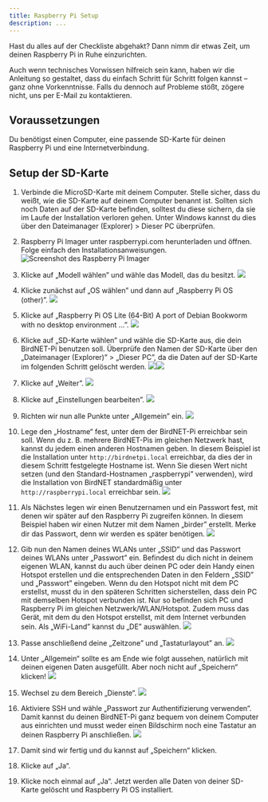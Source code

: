 ```yaml
---
title: Raspberry Pi Setup
description: ...
---
```



Hast du alles auf der Checkliste abgehakt? Dann nimm dir etwas Zeit, um deinen Raspberry Pi in Ruhe einzurichten.

Auch wenn technisches Vorwissen hilfreich sein kann, haben wir die Anleitung so gestaltet, dass du einfach Schritt für Schritt folgen kannst – ganz ohne Vorkenntnisse. Falls du dennoch auf Probleme stößt, zögere nicht, uns per E-Mail zu kontaktieren.

## Voraussetzungen

Du benötigst einen Computer, eine passende SD-Karte für deinen Raspberry Pi und eine Internetverbindung.

## Setup der SD-Karte

<Steps>

1. Verbinde die MicroSD-Karte mit deinem Computer.
   Stelle sicher, dass du weißt, wie die SD-Karte auf deinem Computer benannt ist. Sollten sich noch Daten auf der SD-Karte befinden, solltest du diese sichern, da sie im Laufe der Installation verloren gehen. Unter Windows kannst du dies über den Dateimanager (Explorer) > Dieser PC überprüfen.

2. Raspberry Pi Imager unter raspberrypi.com herunterladen und öffnen. Folge einfach den Installationsanweisungen.
   ![Screenshot des Raspberry Pi Imager](/src/images/project01/pi-setup/01pi_imager.png)

3. Klicke auf „Modell wählen” und wähle das Modell, das du besitzt.
   ![](/src/images/project01/pi-setup/02.png)

4. Klicke zunächst auf „OS wählen” und dann auf „Raspberry Pi OS (other)”.
   ![](/src/images/project01/pi-setup/03.png)

5. Klicke auf „Raspberry Pi OS Lite (64-Bit) A port of Debian Bookworm with no desktop environment …”.
   ![](/src/images/project01/pi-setup/04.png)

6. Klicke auf „SD-Karte wählen” und wähle die SD-Karte aus, die dein BirdNET-Pi benutzen soll. Überprüfe den Namen der SD-Karte über den „Dateimanager (Explorer)” > „Dieser PC”, da die Daten auf der SD-Karte im folgenden Schritt gelöscht werden.
   ![](/src/images/project01/pi-setup/05.png)![](/src/images/project01/pi-setup/06.png)

7. Klicke auf „Weiter”.
   ![](/src/images/project01/pi-setup/07.png)

8. Klicke auf „Einstellungen bearbeiten”.
   ![](/src/images/project01/pi-setup/09.png)

9. Richten wir nun alle Punkte unter „Allgemein” ein.
   ![](/src/images/project01/pi-setup/10.png)

10. Lege den „Hostname“ fest, unter dem der BirdNET-Pi erreichbar sein soll. Wenn du z. B. mehrere BirdNET-Pis im gleichen Netzwerk hast, kannst du jedem einen anderen Hostnamen geben. In diesem Beispiel ist die Installation unter `http://birdnetpi.local` erreichbar, da dies der in diesem Schritt festgelegte Hostname ist. Wenn Sie diesen Wert nicht setzen (und den Standard-Hostnamen „raspberrypi” verwenden), wird die Installation von BirdNET standardmäßig unter `http://raspberrypi.local` erreichbar sein.
    ![](/src/images/project01/pi-setup/11.png)

11. Als Nächstes legen wir einen Benutzernamen und ein Passwort fest, mit denen wir später auf den Raspberry Pi zugreifen können. In diesem Beispiel haben wir einen Nutzer mit dem Namen „birder” erstellt. Merke dir das Passwort, denn wir werden es später benötigen.
    ![](/src/images/project01/pi-setup/12.png)

12. Gib nun den Namen deines WLANs unter „SSID” und das Passwort deines WLANs unter „Passwort” ein. Befindest du dich nicht in deinem eigenen WLAN, kannst du auch über deinen PC oder dein Handy einen Hotspot erstellen und die entsprechenden Daten in den Feldern „SSID” und „Passwort” eingeben. Wenn du den Hotspot nicht mit dem PC erstellst, musst du in den späteren Schritten sicherstellen, dass dein PC mit demselben Hotspot verbunden ist. Nur so befinden sich PC und Raspberry Pi im gleichen Netzwerk/WLAN/Hotspot. Zudem muss das Gerät, mit dem du den Hotspot erstellst, mit dem Internet verbunden sein. Als „WiFi-Land” kannst du „DE” auswählen.
    ![](/src/images/project01/pi-setup/13.png)

13. Passe anschließend deine „Zeitzone” und „Tastaturlayout” an.
    ![](/src/images/project01/pi-setup/14.png)

14. Unter „Allgemein“ sollte es am Ende wie folgt aussehen, natürlich mit deinen eigenen Daten ausgefüllt. Aber noch nicht auf „Speichern“ klicken!
    ![](/src/images/project01/pi-setup/15.png)

15. Wechsel zu dem Bereich „Dienste“.
    ![](/src/images/project01/pi-setup/16.png)

16. Aktiviere SSH und wähle „Passwort zur Authentifizierung verwenden”. Damit kannst du deinen BirdNET-Pi ganz bequem von deinem Computer aus einrichten und musst weder einen Bildschirm noch eine Tastatur an deinen Raspberry Pi anschließen.
    ![](/src/images/project01/pi-setup/17.png)

17. Damit sind wir fertig und du kannst auf „Speichern“ klicken.
18. Klicke auf „Ja“.

19. Klicke noch einmal auf „Ja“. Jetzt werden alle Daten von deiner SD-Karte gelöscht und Raspberry Pi OS installiert.

</Steps>
